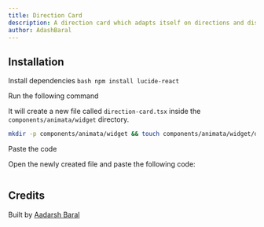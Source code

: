 ```yaml
---
title: Direction Card
description: A direction card which adapts itself on directions and distance
author: AdashBaral
---
```


<ComponentPreview name="widget-direction-card--docs" />

## Installation

<Steps>

<Step>Install dependencies</Step>
```bash npm install lucide-react ```

<Step>Run the following command</Step>

It will create a new file called `direction-card.tsx` inside the `components/animata/widget` directory.

```bash
mkdir -p components/animata/widget && touch components/animata/widget/direction-card.tsx
```

<Step>Paste the code</Step>

Open the newly created file and paste the following code:

```jsx file=<rootDir>/animata/widget/direction-card.tsx

```

</Steps>

## Credits

Built by [Aadarsh Baral](https://github.com/aadarshbaral)
